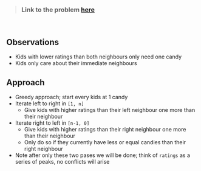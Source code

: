 > ### Link to the problem [here](https://leetcode.com/problems/candy/)

&nbsp;
## Observations
- Kids with lower ratings than both neighbours only need one candy
- Kids only care about their immediate neighbours

## Approach
- Greedy approach; start every kids at 1 candy
- Iterate left to right in `[1, n]`
    - Give kids with higher ratings than their left neighbour one more than their neighbour
- Iterate right to left in `[n-1, 0]`
    - Give kids with higher ratings than their right neighbour one more than their neighbour
    - Only do so if they currently have less or equal candies than their right neighbour
- Note after only these two pases we will be done; think of `ratings` as a series of peaks, 
no conflicts will arise 